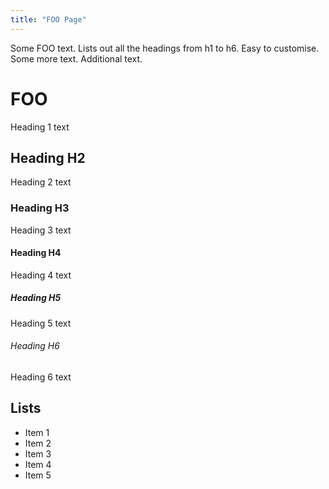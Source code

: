 ```yaml
---
title: "FOO Page"
---
```


Some FOO text. Lists out all the headings from h1 to h6. Easy to customise. Some more text. Additional text.

# FOO
Heading 1 text

## Heading H2
Heading 2 text

### Heading H3
Heading 3 text

#### Heading H4
Heading 4 text

##### Heading H5
Heading 5 text

###### Heading H6
Heading 6 text

## Lists
- Item 1
- Item 2
- Item 3
- Item 4
- Item 5
